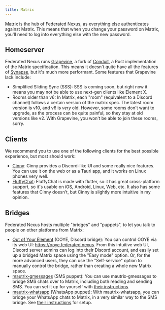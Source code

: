 ```yaml
---
title: Matrix
---
```


[Matrix](https://matrix.org) is the hub of Federated Nexus, as everything else authenticates against Matrix. This means that when you change your password on Matrix, you'll need to log into everything else with the new password.

## Homeserver

Federated Nexus runs [Grapevine](https://grapevine.computer.surgery/), a fork of [Conduit](https://conduit.rs/), a Rust implementation of the Matrix specification. This means it doesn't quite have all the features of [Synapse](https://element-hq.github.io/synapse/latest/), but it's much more performant. Some features that Grapevine lack include:

- Simplified Sliding Sync (SSS): SSS is coming soon, but right now it means you may not be able to use next-gen clients like Element X.
- Rooms older than v6: In Matrix, each "room" (equivalent to a Discord channel) follows a certain version of the matrix spec. The latest room version is v10, and v6 is _very_ old. However, some rooms don't want to upgrade, as the process can be quite painful, so they stay at old versions like v2. With Grapevine, you won't be able to join these rooms, sorry.

## Clients

We recommend you to use one of the following clients for the best possible experience, but most should work:

- [Cinny](https://cinny.in): Cinny provides a Discord-like UI and some really nice features. You can use it on the web or as a Tauri app, and it works on Linux phones very well.
- [FluffyChat](https://fluffychat.im): FluffyChat is made with flutter, so it has great cross-platform support, so it's usable on iOS, Android, Linux, Web, etc. It also has some features that Cinny doesn't, but Cinny is slightly more intuitive in my opinion.

## Bridges

Federated Nexus hosts multiple "bridges" and "puppets", to let you talk to people on other platforms from Matrix:

- [Out of Your Element](https://gitdab.com/cadence/out-of-your-element) (OOYE, Discord bridge): You can control OOYE via its web UI: https://ooye.federated.nexus. From this intuitive web UI, Discord server admins can log into their Discord account, and easily set up a bridged Matrix space using the "Easy mode" option. Or, for the more advanced users, they can use the "Self-service" option to manually control the bridge, rather than creating a whole new Matrix space.
- [mautrix-gmessages](https://docs.mau.fi/bridges/go/gmessages/index.html) (SMS puppet): You can use mautrix-gmessages to bridge SMS chats over to Matrix, including both reading and sending SMS. You can set it up for yourself with [their instructions](https://docs.mau.fi/bridges/go/gmessages/authentication.html).
- [mautrix-whatsapp](https://docs.mau.fi/bridges/go/whatsapp/index.html) (WhatsApp puppet): With mautrix-whatsapp, you can bridge your WhatsApp chats to Matrix, in a very similar way to the SMS bridge. See [their instructions](https://docs.mau.fi/bridges/go/whatsapp/authentication.html) for setup.
